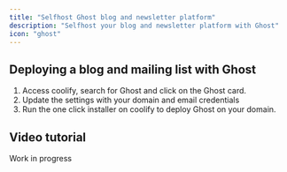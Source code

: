 ```yaml
---
title: "Selfhost Ghost blog and newsletter platform"
description: "Selfhost your blog and newsletter platform with Ghost"
icon: "ghost"
---
```


## Deploying a blog and mailing list with Ghost

1. Access coolify, search for Ghost and click on the Ghost card.
2. Update the settings with your domain and email credentials
3. Run the one click installer on coolify to deploy Ghost on your domain.

## Video tutorial

<Note>Work in progress</Note>
